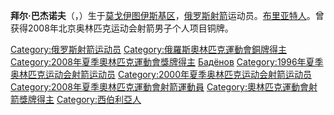 {{MedalTableTop}}
{{MedalSport | 男子[[射箭|射箭]]}}
{{MedalCountry | {{RUS}} }}
{{MedalOlympics}}
{{MedalBronze|[[2008年夏季奧林匹克運動會|2008年北京]] | [[2008年夏季奧林匹克運動會射箭比賽|個人]]}}
{{MedalBottom}}
'''拜尔·巴杰诺夫'''（{{lang-ru|'''Баи́р Доржи́евич Бадёнов'''}}，{{bd|1976年|6月28日||}}）生于[[莫戈伊图伊斯基区|莫戈伊图伊斯基区]]，[[俄罗斯|俄罗斯]][[射箭|射箭]]运动员。[[布里亚特人|布里亚特人]]。曾获得2008年北京奥林匹克运动会射箭男子个人项目铜牌。

{{Russia-sport-bio-stub}}

{{DEFAULTSORT:Badenov, Bair}}

[[Category:俄罗斯射箭运动员|Category:俄罗斯射箭运动员]]
[[Category:俄羅斯奧林匹克運動會銅牌得主|Category:俄羅斯奧林匹克運動會銅牌得主]]
[[Category:2008年夏季奧林匹克運動會獎牌得主|Category:2008年夏季奧林匹克運動會獎牌得主]]
[[Category:布里亚特人|Бадёнов]]
[[Category:1996年夏季奥林匹克运动会射箭运动员|Category:1996年夏季奥林匹克运动会射箭运动员]]
[[Category:2000年夏季奥林匹克运动会射箭运动员|Category:2000年夏季奥林匹克运动会射箭运动员]]
[[Category:2008年夏季奧林匹克運動會射箭運動員|Category:2008年夏季奧林匹克運動會射箭運動員]]
[[Category:奧林匹克運動會射箭獎牌得主|Category:奧林匹克運動會射箭獎牌得主]]
[[Category:西伯利亞人|Category:西伯利亞人]]